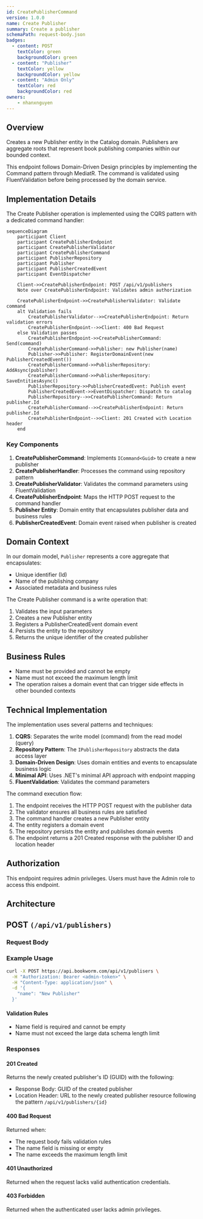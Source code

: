 ```yaml
---
id: CreatePublisherCommand
version: 1.0.0
name: Create Publisher
summary: Create a publisher
schemaPath: request-body.json
badges:
  - content: POST
    textColor: green
    backgroundColor: green
  - content: "Publisher"
    textColor: yellow
    backgroundColor: yellow
  - content: "Admin Only"
    textColor: red
    backgroundColor: red
owners:
    - nhanxnguyen
---
```


## Overview

Creates a new Publisher entity in the Catalog domain. Publishers are aggregate roots that represent book publishing companies within our bounded context.

This endpoint follows Domain-Driven Design principles by implementing the Command pattern through MediatR. The command is validated using FluentValidation before being processed by the domain service.

## Implementation Details

The Create Publisher operation is implemented using the CQRS pattern with a dedicated command handler:

```mermaid
sequenceDiagram
    participant Client
    participant CreatePublisherEndpoint
    participant CreatePublisherValidator
    participant CreatePublisherCommand
    participant PublisherRepository
    participant Publisher
    participant PublisherCreatedEvent
    participant EventDispatcher

    Client->>CreatePublisherEndpoint: POST /api/v1/publishers
    Note over CreatePublisherEndpoint: Validates admin authorization

    CreatePublisherEndpoint->>CreatePublisherValidator: Validate command
    alt Validation fails
        CreatePublisherValidator-->>CreatePublisherEndpoint: Return validation errors
        CreatePublisherEndpoint-->>Client: 400 Bad Request
    else Validation passes
        CreatePublisherEndpoint->>CreatePublisherCommand: Send(command)
        CreatePublisherCommand->>Publisher: new Publisher(name)
        Publisher->>Publisher: RegisterDomainEvent(new PublisherCreatedEvent())
        CreatePublisherCommand->>PublisherRepository: AddAsync(publisher)
        CreatePublisherCommand->>PublisherRepository: SaveEntitiesAsync()
        PublisherRepository->>PublisherCreatedEvent: Publish event
        PublisherCreatedEvent->>EventDispatcher: Dispatch to catalog
        PublisherRepository-->>CreatePublisherCommand: Return publisher.Id
        CreatePublisherCommand-->>CreatePublisherEndpoint: Return publisher.Id
        CreatePublisherEndpoint-->>Client: 201 Created with Location header
    end
```

### Key Components

1. **CreatePublisherCommand**: Implements `ICommand<Guid>` to create a new publisher
2. **CreatePublisherHandler**: Processes the command using repository pattern
3. **CreatePublisherValidator**: Validates the command parameters using FluentValidation
4. **CreatePublisherEndpoint**: Maps the HTTP POST request to the command handler
5. **Publisher Entity**: Domain entity that encapsulates publisher data and business rules
6. **PublisherCreatedEvent**: Domain event raised when publisher is created

## Domain Context

In our domain model, `Publisher` represents a core aggregate that encapsulates:

- Unique identifier (Id)
- Name of the publishing company
- Associated metadata and business rules

The Create Publisher command is a write operation that:

1. Validates the input parameters
2. Creates a new Publisher entity
3. Registers a PublisherCreatedEvent domain event
4. Persists the entity to the repository
5. Returns the unique identifier of the created publisher

## Business Rules

- Name must be provided and cannot be empty
- Name must not exceed the maximum length limit
- The operation raises a domain event that can trigger side effects in other bounded contexts

## Technical Implementation

The implementation uses several patterns and techniques:

1. **CQRS**: Separates the write model (command) from the read model (query)
2. **Repository Pattern**: The `IPublisherRepository` abstracts the data access layer
3. **Domain-Driven Design**: Uses domain entities and events to encapsulate business logic
4. **Minimal API**: Uses .NET's minimal API approach with endpoint mapping
5. **FluentValidation**: Validates the command parameters

The command execution flow:
1. The endpoint receives the HTTP POST request with the publisher data
2. The validator ensures all business rules are satisfied
3. The command handler creates a new Publisher entity
4. The entity registers a domain event
5. The repository persists the entity and publishes domain events
6. The endpoint returns a 201 Created response with the publisher ID and location header

## Authorization

This endpoint requires admin privileges. Users must have the Admin role to access this endpoint.

## Architecture

<NodeGraph />

## POST `(/api/v1/publishers)`

### Request Body

<SchemaViewer file="request-body.json" maxHeight="500" id="request-body" />

### Example Usage

```bash
curl -X POST https://api.bookworm.com/api/v1/publisers \
  -H "Authorization: Bearer <admin-token>" \
  -H "Content-Type: application/json" \
  -d '{
    "name": "New Publisher"
  }'
```

#### Validation Rules

- Name field is required and cannot be empty
- Name must not exceed the large data schema length limit

### Responses

#### <span className="text-green-500">201 Created</span>

Returns the newly created publisher's ID (GUID) with the following:
- Response Body: GUID of the created publisher
- Location Header: URL to the newly created publisher resource following the pattern `/api/v1/publishers/{id}`

#### <span className="text-orange-500">400 Bad Request</span>

Returned when:
- The request body fails validation rules
- The name field is missing or empty
- The name exceeds the maximum length limit

<SchemaViewer file="response-400.json" maxHeight="500" id="response-400" />

#### <span className="text-red-500">401 Unauthorized</span>

Returned when the request lacks valid authentication credentials.

#### <span className="text-red-500">403 Forbidden</span>

Returned when the authenticated user lacks admin privileges.
